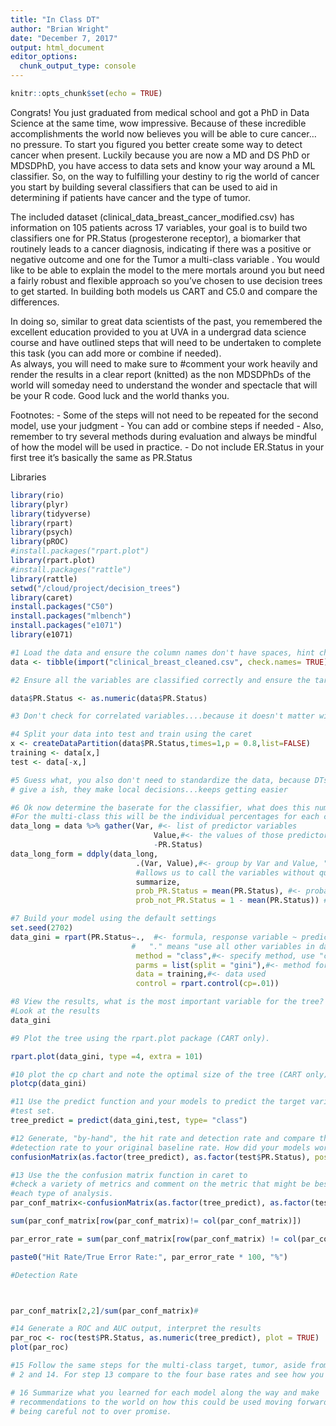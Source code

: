 ```yaml
---
title: "In Class DT"
author: "Brian Wright"
date: "December 7, 2017"
output: html_document
editor_options: 
  chunk_output_type: console
---
```


```r
knitr::opts_chunk$set(echo = TRUE)
```

Congrats! You just graduated from medical school and got a PhD in Data Science at the same time, wow impressive. Because of these incredible accomplishments the world now believes you will be able to cure cancer...no pressure. To start you figured you better create some way to detect cancer when present. Luckily because you are now a MD and DS PhD or MDSDPhD, you have access to data sets and know your way around a ML classifier. So, on the way to fulfilling your destiny to rig the world of cancer you start by building several classifiers that can be used to aid in determining if patients have cancer and the type of tumor. 

The included dataset (clinical_data_breast_cancer_modified.csv) has information 
on 105 patients across 17 variables, your goal is to build two classifiers one 
for PR.Status (progesterone receptor), a biomarker that routinely leads to a 
cancer diagnosis, indicating if there was a positive or negative outcome and 
one for the Tumor a multi-class variable . You would like to be able to explain 
the model to the mere mortals around you but need a fairly robust and flexible 
approach so you've chosen to use decision trees to get started. In building both
models us CART and C5.0 and compare the differences. 

In doing so, similar to great data scientists of the past, you remembered 
the excellent education provided to you at UVA in a 
undergrad data science course and have outlined steps that will need to be 
undertaken to complete this task (you can add more or combine if needed).  
As always, you will need to make sure to #comment your work heavily and 
render the results in a clear report (knitted) as the non MDSDPhDs of the 
world will someday need to understand the wonder and spectacle that will 
be your R code. Good luck and the world thanks you. 

 Footnotes: 
-	Some of the steps will not need to be repeated for the second model, use your judgment
-	You can add or combine steps if needed
-	Also, remember to try several methods during evaluation and always be mindful 
of how the model will be used in practice.
- Do not include ER.Status in your first tree it's basically the same as PR.Status

Libraries
```r
library(rio)
library(plyr)
library(tidyverse)
library(rpart)
library(psych)
library(pROC)
#install.packages("rpart.plot")
library(rpart.plot)
#install.packages("rattle")
library(rattle)
setwd("/cloud/project/decision_trees")
library(caret)
install.packages("C50")
install.packages("mlbench")
install.packages("e1071")
library(e1071)
```


```r
#1 Load the data and ensure the column names don't have spaces, hint check.names.  
data <- tibble(import("clinical_breast_cleaned.csv", check.names= TRUE))
```

```r
#2 Ensure all the variables are classified correctly and ensure the target variable for "PR.Status" is 0 for negative and 1 for positive

data$PR.Status <- as.numeric(data$PR.Status)
```

```r
#3 Don't check for correlated variables....because it doesn't matter with Decision Trees...that was easy
```


```r
#4 Split your data into test and train using the caret
x <- createDataPartition(data$PR.Status,times=1,p = 0.8,list=FALSE)
training <- data[x,]
test <- data[-x,]

```

```r

#5 Guess what, you also don't need to standardize the data, because DTs don't 
# give a ish, they make local decisions...keeps getting easier 

```

```r
#6 Ok now determine the baserate for the classifier, what does this number mean.  
#For the multi-class this will be the individual percentages for each class. 
data_long = data %>% gather(Var, #<- list of predictor variables
                                Value,#<- the values of those predictor variables
                                -PR.Status) 
data_long_form = ddply(data_long, 
                            .(Var, Value),#<- group by Var and Value, "." 
                            #allows us to call the variables without quoting
                            summarize,  
                            prob_PR.Status = mean(PR.Status), #<- probability of being Parent
                            prob_not_PR.Status = 1 - mean(PR.Status)) #<- probability of not being Parent

```

```r
#7 Build your model using the default settings
set.seed(2702)
data_gini = rpart(PR.Status~.,  #<- formula, response variable ~ predictors
                           #   "." means "use all other variables in data"
                            method = "class",#<- specify method, use "class" for tree
                            parms = list(split = "gini"),#<- method for choosing tree split
                            data = training,#<- data used
                            control = rpart.control(cp=.01))


```

```r
#8 View the results, what is the most important variable for the tree?
#Look at the results
data_gini
```

```r
#9 Plot the tree using the rpart.plot package (CART only).

rpart.plot(data_gini, type =4, extra = 101)
```

```r
#10 plot the cp chart and note the optimal size of the tree (CART only).
plotcp(data_gini)
```


```r
#11 Use the predict function and your models to predict the target variable using
#test set. 
tree_predict = predict(data_gini,test, type= "class")
```

```r
#12 Generate, "by-hand", the hit rate and detection rate and compare the 
#detection rate to your original baseline rate. How did your models work?
confusionMatrix(as.factor(tree_predict), as.factor(test$PR.Status), positive = "PR.Status", dnn=c("Prediction", "Actual"), mode = "sens_spec")
```

```r
#13 Use the the confusion matrix function in caret to 
#check a variety of metrics and comment on the metric that might be best for 
#each type of analysis.  
par_conf_matrix<-confusionMatrix(as.factor(tree_predict), as.factor(test$PR.Status), positive = "PR.Status", dnn=c("Prediction", "Actual"), mode = "sens_spec")

sum(par_conf_matrix[row(par_conf_matrix)!= col(par_conf_matrix)])

par_error_rate = sum(par_conf_matrix[row(par_conf_matrix) != col(par_conf_matrix)]) / sum(par_conf_matrix)

paste0("Hit Rate/True Error Rate:", par_error_rate * 100, "%")

#Detection Rate 



par_conf_matrix[2,2]/sum(par_conf_matrix)#
```

```r
#14 Generate a ROC and AUC output, interpret the results
par_roc <- roc(test$PR.Status, as.numeric(tree_predict), plot = TRUE)
plot(par_roc)
```

```r
#15 Follow the same steps for the multi-class target, tumor, aside from step 1, 
# 2 and 14. For step 13 compare to the four base rates and see how you did. 
```

```r
# 16 Summarize what you learned for each model along the way and make 
# recommendations to the world on how this could be used moving forward, 
# being careful not to over promise. 
```



